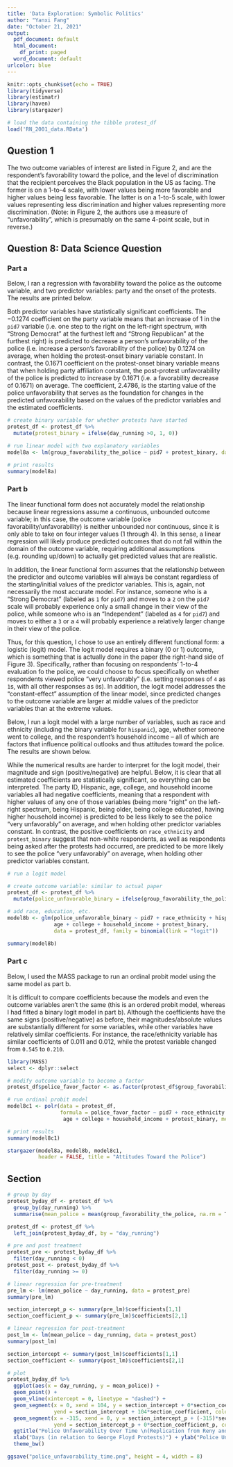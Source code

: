 ---
title: 'Data Exploration: Symbolic Politics'
author: "Yanxi Fang"
date: "October 21, 2021"
output:
  pdf_document: default
  html_document:
    df_print: paged
  word_document: default
urlcolor: blue
---

```{r setup, include=FALSE}
knitr::opts_chunk$set(echo = TRUE)
library(tidyverse)
library(estimatr)
library(haven)
library(stargazer)
```

```{r}
# load the data containing the tibble protest_df
load('RN_2001_data.RData')
```

## Question 1

The two outcome variables of interest are listed in Figure 2, and are the respondent's favorability toward the police, and the level of discrimination that the recipient perceives the Black population in the US as facing. The former is on a 1-to-4 scale, with lower values being more favorable and higher values being less favorable. The latter is on a 1-to-5 scale, with lower values representing less discrimination and higher values representing more discrimination. (Note: in Figure 2, the authors use a measure of "unfavorability", which is presumably on the same 4-point scale, but in reverse.) 

\newpage

## Question 8: Data Science Question

### Part a 
Below, I ran a regression with favorability toward the police as the outcome variable, and two predictor variables: party and the onset of the protests. The results are printed below.

Both predictor variables have statistically significant coefficients. The $-0.1274$ coefficient on the party variable means that an increase of 1 in the `pid7` variable (i.e. one step to the right on the left-right spectrum, with "Strong Democrat" at the furthest left and "Strong Republican" at the furthest right) is predicted to decrease a person's unfavorability of the police (i.e. increase a person's favorability of the police) by 0.1274 on average, when holding the protest-onset binary variable constant. In contrast, the $0.1671$ coefficient on the protest-onset binary variable means that when holding party affiliation constant, the post-protest unfavorability of the police is predicted to increase by 0.1671 (i.e. a favorability decrease of 0.1671) on average. The coefficient, $2.4786$, is the starting value of the police unfavorability that serves as the foundation for changes in the predicted unfavorability based on the values of the predictor variables and the estimated coefficients.

```{r}
# create binary variable for whether protests have started
protest_df <- protest_df %>%
  mutate(protest_binary = ifelse(day_running >0, 1, 0))

# run linear model with two explanatory variables
model8a <- lm(group_favorability_the_police ~ pid7 + protest_binary, data = protest_df)

# print results
summary(model8a)
```

### Part b
The linear functional form does not accurately model the relationship because linear regressions assume a continuous, unbounded outcome variable; in this case, the outcome variable (police favorability/unfavorability) is neither unbounded nor continuous, since it is only able to take on four integer values (1 through 4). In this sense, a linear regression will likely produce predicted outcomes that do not fall within the domain of the outcome variable, requiring additional assumptions (e.g. rounding up/down) to actually get predicted values that are realistic.

In addition, the linear functional form assumes that the relationship between the predictor and outcome variables will always be constant regardless of the starting/initial values of the predictor variables. This is, again, not necessarily the most accurate model. For instance, someone who is a "Strong Democrat" (labeled as `1` for `pid7`) and moves to a `2` on the `pid7` scale will probably experience only a small change in their view of the police, while someone who is an "Independent" (labeled as `4` for `pid7`) and moves to either a `3` or a `4` will probably experience a relatively larger change in their view of the police.

Thus, for this question, I chose to use an entirely different functional form: a logistic (logit) model. The logit model requires a binary (0 or 1) outcome, which is something that is actually done in the paper (the right-hand side of Figure 3). Specifically, rather than focusing on respondents' 1-to-4 evaluation fo the police, we could choose to focus specifically on whether respondents viewed police "very unfavorably" (i.e. setting responses of `4` as `1`s, with all other responses as `0`s). In addition, the logit model addresses the "constant-effect" assumption of the linear model, since predicted changes to the outcome variable are larger at middle values of the predictor variables than at the extreme values.

Below, I run a logit model with a large number of variables, such as race and ethnicity (including the binary variable for `hispanic`), age, whether someone went to college, and the respondent's household income -- all of which are factors that influence political outlooks and thus attitudes toward the police. The results are shown below.

While the numerical results are harder to interpret for the logit model, their magnitude and sign (positive/negative) are helpful. Below, it is clear that all estimated coefficients are statistically significant, so everything can be interpreted. The party ID, Hispanic, age, college, and household income variables all had negative coefficients, meaning that a respondent with higher values of any one of those variables (being more "right" on the left-right spectrum, being Hispanic, being older, being college educated, having higher household income) is predicted to be less likely to see the police "very unfavorably" on average, and when holding other predictor variables constant. In contrast, the positive coefficients on `race_ethnicity` and `protest_binary` suggest that non-white respondents, as well as respondents being asked after the protests had occurred, are predicted to be more likely to see the police "very unfavorably" on average, when holding other predictor variables constant.

```{r}
# run a logit model

# create outcome variable: similar to actual paper
protest_df <- protest_df %>%
  mutate(police_unfavorable_binary = ifelse(group_favorability_the_police == 4, 1, 0))

# add race, education, etc.
model8b <- glm(police_unfavorable_binary ~ pid7 + race_ethnicity + hispanic +
               age + college + household_income + protest_binary, 
               data = protest_df, family = binomial(link = "logit"))

summary(model8b)
```

### Part c
Below, I used the MASS package to run an ordinal probit model using the same model as part b.

It is difficult to compare coefficients because the models and even the outcome variables aren't the same (this is an ordered probit model, whereas I had fitted a binary logit model in part b). Although the coefficients have the same signs (positive/negative) as before, their magnitudes/absolute values are substantially different for some variables, while other variables have relatively similar coefficients. For instance, the race/ethnicity variable has similar coefficients of $0.011$ and $0.012$, while the protest variable changed from `0.545` to `0.210`. 

```{r, warning = F, message = F}
library(MASS)
select <- dplyr::select

# modify outcome variable to become a factor
protest_df$police_favor_factor <- as.factor(protest_df$group_favorability_the_police)

# run ordinal probit model
model8c1 <- polr(data = protest_df,
                 formula = police_favor_factor ~ pid7 + race_ethnicity + hispanic +
                  age + college + household_income + protest_binary, method = "probit")

# print results
summary(model8c1)
```

\newpage

```{r, results = 'asis'}
stargazer(model8a, model8b, model8c1, 
          header = FALSE, title = "Attitudes Toward the Police")
```

\newpage

## Section
```{r}
# group by day
protest_byday_df <- protest_df %>%
  group_by(day_running) %>%
  summarise(mean_police = mean(group_favorability_the_police, na.rm = T))

protest_df <- protest_df %>%
  left_join(protest_byday_df, by = "day_running")

# pre and post treatment
protest_pre <- protest_byday_df %>%
  filter(day_running < 0)
protest_post <- protest_byday_df %>%
  filter(day_running >= 0)

# linear regression for pre-treatment
pre_lm <- lm(mean_police ~ day_running, data = protest_pre)
summary(pre_lm)

section_intercept_p <- summary(pre_lm)$coefficients[1,1]
section_coefficient_p <- summary(pre_lm)$coefficients[2,1]

# linear regression for post-treatment
post_lm <- lm(mean_police ~ day_running, data = protest_post)
summary(post_lm)

section_intercept <- summary(post_lm)$coefficients[1,1]
section_coefficient <- summary(post_lm)$coefficients[2,1]

# plot
protest_byday_df %>%
  ggplot(aes(x = day_running, y = mean_police)) +
  geom_point() +
  geom_vline(xintercept = 0, linetype = "dashed") +
  geom_segment(x = 0, xend = 104, y = section_intercept + 0*section_coefficient,
               yend = section_intercept + 104*section_coefficient, color = "red") +
  geom_segment(x = -315, xend = 0, y = section_intercept_p + (-315)*section_coefficient_p,
               yend = section_intercept_p + 0*section_coefficient_p, color = "red") +
  ggtitle("Police Unfavorability Over Time \n(Replication from Reny and Newman, 2021)") +
  xlab("Days (in relation to George Floyd Protests)") + ylab("Police Unfavorability") +
  theme_bw()

ggsave("police_unfavorability_time.png", height = 4, width = 8)
```